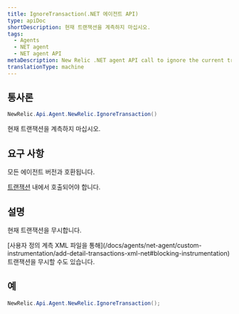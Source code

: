 ```yaml
---
title: IgnoreTransaction(.NET 에이전트 API)
type: apiDoc
shortDescription: 현재 트랜잭션을 계측하지 마십시오.
tags:
  - Agents
  - NET agent
  - NET agent API
metaDescription: New Relic .NET agent API call to ignore the current transaction entirely.
translationType: machine
---
```


## 통사론

```cs
NewRelic.Api.Agent.NewRelic.IgnoreTransaction()
```

현재 트랜잭션을 계측하지 마십시오.

## 요구 사항

모든 에이전트 버전과 호환됩니다.

[트랜잭션](/docs/accounts-partnerships/education/getting-started-new-relic/glossary#transaction) 내에서 호출되어야 합니다.

## 설명

현재 트랜잭션을 무시합니다.

<Callout variant="tip">
  [사용자 정의 계측 XML 파일을 통해](/docs/agents/net-agent/custom-instrumentation/add-detail-transactions-xml-net#blocking-instrumentation) 트랜잭션을 무시할 수도 있습니다.
</Callout>

## 예

```cs
NewRelic.Api.Agent.NewRelic.IgnoreTransaction();
```